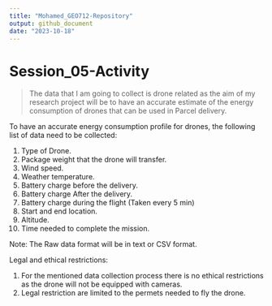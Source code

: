 ```yaml
---
title: "Mohamed_GEO712-Repository"
output: github_document
date: "2023-10-18"
---
```

# Session_05-Activity

> The data that I am going to collect is drone related as the aim of my research project will be to have an accurate estimate of the energy consumption of drones that can be used in Parcel delivery.

To have an accurate energy consumption profile for drones, the following list of data need to be collected:

1. Type of Drone.
2. Package weight that the drone will transfer.
3. Wind speed.
4. Weather temperature.
5. Battery charge before the delivery.
6. Battery charge After the delivery.
7. Battery charge during the flight (Taken every 5 min)
8. Start and end location.
9. Altitude.
10. Time needed to complete the mission.

Note: The Raw data format will be in text or CSV format.

Legal and ethical restrictions:

1. For the mentioned data collection process there is no ethical restrictions as the drone will not be equipped with cameras.
2. Legal restriction are limited to the permets needed to fly the drone.

